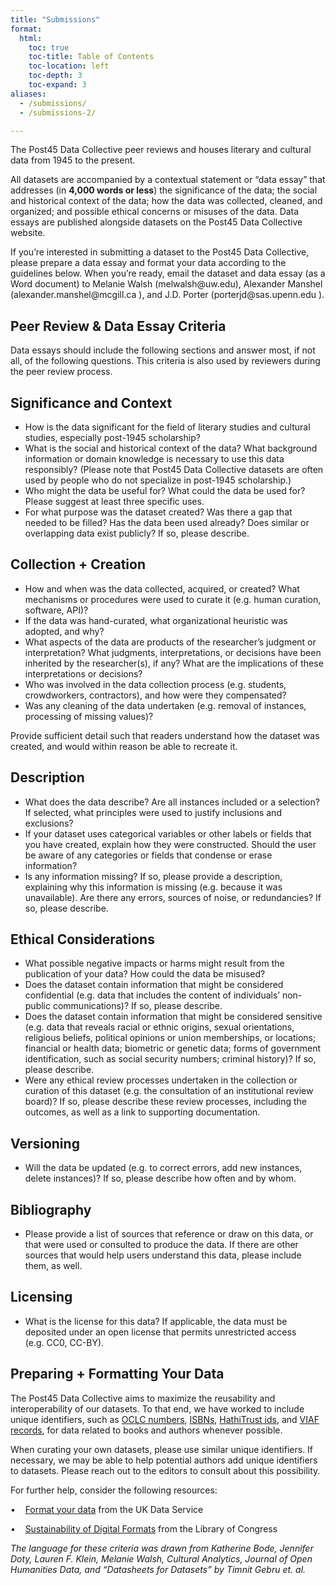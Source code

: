 ```yaml
---
title: "Submissions"
format: 
  html:
    toc: true
    toc-title: Table of Contents
    toc-location: left
    toc-depth: 3
    toc-expand: 3
aliases:
  - /submissions/
  - /submissions-2/

---
```


The Post45 Data Collective peer reviews and houses literary and cultural data from 1945 to the present.

All datasets are accompanied by a contextual statement or “data essay” that addresses (in **4,000 words or less**) the significance of the data; the social and historical context of the data; how the data was collected, cleaned, and organized; and possible ethical concerns or misuses of the data. Data essays are published alongside datasets on the Post45 Data Collective website.

If you’re interested in submitting a dataset to the Post45 Data Collective, please prepare a data essay and format your data according to the guidelines below. When you’re ready, email the dataset and data essay (as a Word document) to Melanie Walsh (melwalsh@uw.edu), Alexander Manshel (alexander.manshel@mcgill.ca ), and J.D. Porter (porterjd@sas.upenn.edu ).

Peer Review & Data Essay Criteria
---------------------------------

Data essays should include the following sections and answer most, if not all, of the following questions. This criteria is also used by reviewers during the peer review process.

Significance and Context 
-------------------------

*   How is the data significant for the field of literary studies and cultural studies, especially post-1945 scholarship?
*   What is the social and historical context of the data? What background information or domain knowledge is necessary to use this data responsibly? (Please note that Post45 Data Collective datasets are often used by people who do not specialize in post-1945 scholarship.)
*   Who might the data be useful for? What could the data be used for? Please suggest at least three specific uses.
*   For what purpose was the dataset created? Was there a gap that needed to be filled? Has the data been used already? Does similar or overlapping data exist publicly? If so, please describe.

Collection + Creation
---------------------

*   How and when was the data collected, acquired, or created? What mechanisms or procedures were used to curate it (e.g. human curation, software, API)?
*   If the data was hand-curated, what organizational heuristic was adopted, and why?
*   What aspects of the data are products of the researcher’s judgment or interpretation? What judgments, interpretations, or decisions have been inherited by the researcher(s), if any? What are the implications of these interpretations or decisions?
*   Who was involved in the data collection process (e.g. students, crowdworkers, contractors), and how were they compensated?
*   Was any cleaning of the data undertaken (e.g. removal of instances, processing of missing values)?

Provide sufficient detail such that readers understand how the dataset was created, and would within reason be able to recreate it.

Description
-----------

*   What does the data describe? Are all instances included or a selection? If selected, what principles were used to justify inclusions and exclusions?
*   If your dataset uses categorical variables or other labels or fields that you have created, explain how they were constructed. Should the user be aware of any categories or fields that condense or erase information?
*   Is any information missing? If so, please provide a description, explaining why this information is missing (e.g. because it was unavailable). Are there any errors, sources of noise, or redundancies? If so, please describe.

Ethical Considerations
----------------------

*   What possible negative impacts or harms might result from the publication of your data? How could the data be misused?
*   Does the dataset contain information that might be considered confidential (e.g. data that includes the content of individuals’ non-public communications)? If so, please describe.
*   Does the dataset contain information that might be considered sensitive (e.g. data that reveals racial or ethnic origins, sexual orientations, religious beliefs, political opinions or union memberships, or locations; financial or health data; biometric or genetic data; forms of government identification, such as social security numbers; criminal history)? If so, please describe.
*   Were any ethical review processes undertaken in the collection or curation of this dataset (e.g. the consultation of an institutional review board)? If so, please describe these review processes, including the outcomes, as well as a link to supporting documentation.

Versioning
----------

*   Will the data be updated (e.g. to correct errors, add new instances, delete instances)? If so, please describe how often and by whom.

Bibliography
------------

*   Please provide a list of sources that reference or draw on this data, or that were used or consulted to produce the data. If there are other sources that would help users understand this data, please include them, as well.

Licensing
---------

*   What is the license for this data? If applicable, the data must be deposited under an open license that permits unrestricted access (e.g. CC0, CC-BY).


Preparing + Formatting Your Data
--------------------------------

The Post45 Data Collective aims to maximize the reusability and interoperability of our datasets. To that end, we have worked to include unique identifiers, such as [OCLC numbers](https://en.wikipedia.org/wiki/OCLC#Identifiers_and_linked_data), [ISBNs](https://en.wikipedia.org/wiki/ISBN), [HathiTrust ids](https://www.hathitrust.org/hathifiles_description), and [VIAF records](https://en.wikipedia.org/wiki/Virtual_International_Authority_File), for data related to books and authors whenever possible.

When curating your own datasets, please use similar unique identifiers. If necessary, we may be able to help potential authors add unique identifiers to datasets. Please reach out to the editors to consult about this possibility.

For further help, consider the following resources:

•    [Format your data](https://www.ukdataservice.ac.uk/manage-data/format.aspx) from the UK Data Service

•    [Sustainability of Digital Formats](http://Sustainability of Digital Formats) from the Library of Congress


_The language for these criteria was drawn from Katherine Bode, Jennifer Doty, Lauren F. Klein, Melanie Walsh, Cultural Analytics, Journal of Open Humanities Data, and “Datasheets for Datasets” by Timnit Gebru et. al._

